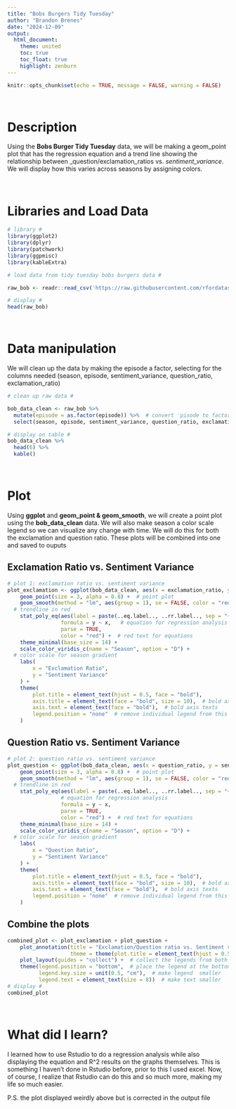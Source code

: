 ```yaml
---
title: "Bobs Burgers Tidy Tuesday"
author: "Brandon Brenes"
date: "2024-12-09"
output:
  html_document:
    theme: united
    toc: true
    toc_float: true
    highlight: zenburn
---
```


```r

knitr::opts_chunk$set(echo = TRUE, message = FALSE, warning = FALSE)

```

<br>

# Description

Using the **Bobs Burger Tidy Tuesday** data, we will be making a geom_point plot that has the regression equation and a trend line showing the relationship between \_question/exclamation_ratios vs. *sentiment_variance*. We will display how this varies across seasons by assigning colors.

<br>

# Libraries and Load Data

```r

# library #
library(ggplot2)
library(dplyr)
library(patchwork)
library(ggpmisc)
library(kableExtra)

```

```r

# load data from tidy tuesday bobs burgers data #

raw_bob <- readr::read_csv('https://raw.githubusercontent.com/rfordatascience/tidytuesday/main/data/2024/2024-11-19/episode_metrics.csv')

# display #
head(raw_bob)

```

<br>

# Data manipulation

We will clean up the data by making the episode a factor, selecting for the columns needed (season, episode, sentiment_variance, question_ratio, exclamation_ratio)

```r
# clean up raw data #

bob_data_clean <- raw_bob %>%
  mutate(episode = as.factor(episode)) %>%  # convert 'pisode to factor
  select(season, episode, sentiment_variance, question_ratio, exclamation_ratio)  # select  columns

# display on table #
bob_data_clean %>%
  head(6) %>% 
  kable() 


```

<br>

# Plot

Using **ggplot** and **geom_point & geom_smooth**, we will create a point plot using the **bob_data_clean** data. We will also make season a color scale legend so we can visualize any change with time. We will do this for both the exclamation and question ratio. These plots will be combined into one and saved to ouputs

## Exclamation Ratio vs. Sentiment Variance

```r

# plot 1: exclamation ratio vs. sentiment variance
plot_exclamation <- ggplot(bob_data_clean, aes(x = exclamation_ratio, y = sentiment_variance, color = season)) +
    geom_point(size = 3, alpha = 0.8) +  # point plot
    geom_smooth(method = "lm", aes(group = 1), se = FALSE, color = "red") +  
  # trendline in red
    stat_poly_eq(aes(label = paste(..eq.label.., ..rr.label.., sep = "~~~")), 
                 formula = y ~ x,   # equation for regression analysis
                 parse = TRUE, 
                 color = "red") +  # red text for equations
    theme_minimal(base_size = 14) +
    scale_color_viridis_c(name = "Season", option = "D") +  
  # color scale for season gradient
    labs(
        x = "Exclamation Ratio",
        y = "Sentiment Variance"
    ) +
    theme(
        plot.title = element_text(hjust = 0.5, face = "bold"),
        axis.title = element_text(face = "bold", size = 10),  # bold axis titles
        axis.text = element_text(face = "bold"),  # bold axis texts
        legend.position = "none"  # remove individual legend from this plot
    )
```

## Question Ratio vs. Sentiment Variance

```r
# plot 2: question ratio vs. sentiment variance
plot_question <- ggplot(bob_data_clean, aes(x = question_ratio, y = sentiment_variance, color = season)) +
    geom_point(size = 3, alpha = 0.8) +  # point plot
    geom_smooth(method = "lm", aes(group = 1), se = FALSE, color = "red") +  
  # trendline in red
    stat_poly_eq(aes(label = paste(..eq.label.., ..rr.label.., sep = "~~~")), 
                 # equation for regression analysis
                 formula = y ~ x, 
                 parse = TRUE, 
                 color = "red") +  # red text for equations
    theme_minimal(base_size = 14) +
    scale_color_viridis_c(name = "Season", option = "D") +  
  # color scale for season gradient
    labs(
        x = "Question Ratio",
        y = "Sentiment Variance"
    ) +
    theme(
        plot.title = element_text(hjust = 0.5, face = "bold"),
        axis.title = element_text(face = "bold", size = 10),  # bold axis titles
        axis.text = element_text(face = "bold"),  # bold axis texts
        legend.position = "none"  # remove individual legend from this plot
    )

```

## Combine the plots

```r
combined_plot <- plot_exclamation + plot_question +
    plot_annotation(title = "Exclamation/Question ratio vs. Sentiment variance", 
                    theme = theme(plot.title = element_text(hjust = 0.5, face = "bold", size = 16))) +
    plot_layout(guides = "collect") +  # collect the legends from both plots into one
    theme(legend.position = "bottom",  # place the legend at the bottom
          legend.key.size = unit(0.5, "cm"),  # make legend  smaller
          legend.text = element_text(size = 8))  # make text smaller
# display #
combined_plot
```

<br>

# What did I learn?

I learned how to use Rstudio to do a regression analysis while also displaying the equation and R\^2 results on the graphs themselves. This is something I haven't done in Rstudio before, prior to this I used excel. Now, of course, I realize that Rstudio can do this and so much more, making my life so much easier.

P.S. the plot displayed weirdly above but is corrected in the output file
